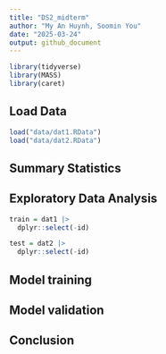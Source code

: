 ```yaml
---
title: "DS2_midterm"
author: "My An Huynh, Soomin You"
date: "2025-03-24"
output: github_document
---
```


```r
library(tidyverse)
library(MASS)
library(caret)
```

## Load Data
```r
load("data/dat1.RData")
load("data/dat2.RData")
```

## Summary Statistics 
## Exploratory Data Analysis 
```r
train = dat1 |> 
  dplyr::select(-id) 

test = dat2 |> 
  dplyr::select(-id)
```


## Model training 

## Model validation 

## Conclusion 
